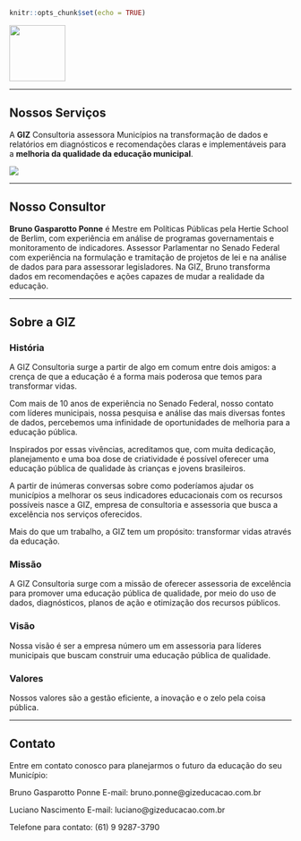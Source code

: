 ```r
knitr::opts_chunk$set(echo = TRUE)
```

![](logo.png){#id .class height=100}

***

## Nossos Serviços

A **GIZ** Consultoria assessora Municípios na transformação de dados e relatórios em diagnósticos e recomendações claras e implementáveis para a **melhoria da qualidade da educação municipal**.


  
  


![](pic.png)


***


## Nosso Consultor

**Bruno Gasparotto Ponne** é Mestre em Políticas Públicas pela Hertie School de Berlim, com experiência em análise de programas governamentais e monitoramento de indicadores. Assessor Parlamentar no Senado Federal com experiência na formulação e tramitação de projetos de lei e na análise de dados para para assessorar legisladores. Na GIZ, Bruno transforma dados em recomendações e ações capazes de mudar a realidade da educação.
  
***

## Sobre a GIZ

### História

A GIZ Consultoria surge a partir de algo em comum entre dois amigos: a crença de que a educação é a forma mais poderosa que temos para transformar vidas.

Com mais de 10 anos de experiência no Senado Federal, nosso contato com líderes municipais, nossa pesquisa e análise das mais diversas fontes de dados, percebemos uma infinidade de oportunidades de melhoria para a educação pública.

Inspirados por essas vivências, acreditamos que, com muita dedicação, planejamento e uma boa dose de criatividade é possível oferecer uma educação pública de qualidade às crianças e jovens brasileiros. 

A partir de inúmeras conversas sobre como poderíamos ajudar os municípios a melhorar os seus indicadores educacionais com os recursos possíveis nasce a GIZ, empresa de consultoria e assessoria que busca a excelência nos serviços oferecidos.

Mais do que um trabalho, a GIZ tem um propósito: transformar vidas através da educação. 


### Missão

A GIZ Consultoria surge com a missão de oferecer assessoria de excelência para promover uma educação pública de qualidade, por meio do uso de dados, diagnósticos, planos de ação e otimização dos recursos públicos.

### Visão

Nossa visão é ser a empresa número um em assessoria para líderes municipais que buscam construir uma educação pública de qualidade.

### Valores

Nossos valores são a gestão eficiente, a inovação e o zelo pela coisa pública.

***

## Contato

Entre em contato conosco para planejarmos o futuro da educação do seu Município:

Bruno Gasparotto Ponne
E-mail: bruno.ponne@gizeducacao.com.br

Luciano Nascimento
E-mail: luciano@gizeducacao.com.br

Telefone para contato: (61) 9 9287-3790

